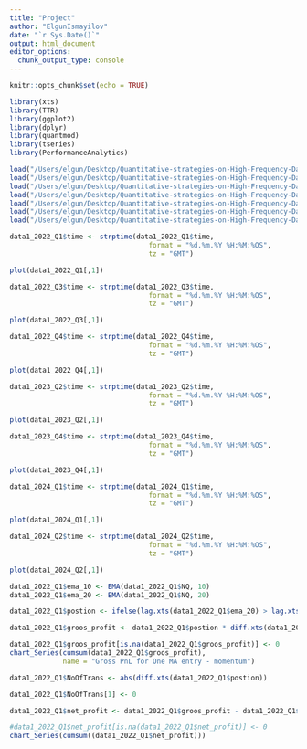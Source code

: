 ```yaml
---
title: "Project"
author: "ElgunIsmayilov"
date: "`r Sys.Date()`"
output: html_document
editor_options: 
  chunk_output_type: console
---
```


```r
knitr::opts_chunk$set(echo = TRUE)
```

```r
library(xts)
library(TTR)
library(ggplot2)
library(dplyr)
library(quantmod)
library(tseries)
library(PerformanceAnalytics)
```

```r
load("/Users/elgun/Desktop/Quantitative-strategies-on-High-Frequency-Data/data/data1_2024_Q1.RData")
load("/Users/elgun/Desktop/Quantitative-strategies-on-High-Frequency-Data/data/data1_2024_Q2.RData")
load("/Users/elgun/Desktop/Quantitative-strategies-on-High-Frequency-Data/data/data1_2023_Q2.RData")
load("/Users/elgun/Desktop/Quantitative-strategies-on-High-Frequency-Data/data/data1_2023_Q4.RData")
load("/Users/elgun/Desktop/Quantitative-strategies-on-High-Frequency-Data/data/data1_2022_Q4.RData")
load("/Users/elgun/Desktop/Quantitative-strategies-on-High-Frequency-Data/data/data1_2022_Q3.RData")
load("/Users/elgun/Desktop/Quantitative-strategies-on-High-Frequency-Data/data/data1_2022_Q1.RData")

```

```r
data1_2022_Q1$time <- strptime(data1_2022_Q1$time, 
                                  format = "%d.%m.%Y %H:%M:%OS",
                                  tz = "GMT")
```

```r
plot(data1_2022_Q1[,1])
```

```r
data1_2022_Q3$time <- strptime(data1_2022_Q3$time, 
                                  format = "%d.%m.%Y %H:%M:%OS",
                                  tz = "GMT")
```

```r
plot(data1_2022_Q3[,1])
```

```r
data1_2022_Q4$time <- strptime(data1_2022_Q4$time, 
                                  format = "%d.%m.%Y %H:%M:%OS",
                                  tz = "GMT")
```

```r
plot(data1_2022_Q4[,1])
```

```r
data1_2023_Q2$time <- strptime(data1_2023_Q2$time, 
                                  format = "%d.%m.%Y %H:%M:%OS",
                                  tz = "GMT")
```

```r
plot(data1_2023_Q2[,1])
```

```r
data1_2023_Q4$time <- strptime(data1_2023_Q4$time, 
                                  format = "%d.%m.%Y %H:%M:%OS",
                                  tz = "GMT")
```

```r
plot(data1_2023_Q4[,1])
```

```r
data1_2024_Q1$time <- strptime(data1_2024_Q1$time, 
                                  format = "%d.%m.%Y %H:%M:%OS",
                                  tz = "GMT")
```

```r
plot(data1_2024_Q1[,1])
```

```r
data1_2024_Q2$time <- strptime(data1_2024_Q2$time, 
                                  format = "%d.%m.%Y %H:%M:%OS",
                                  tz = "GMT")
```

```r
plot(data1_2024_Q2[,1])
```


```r
data1_2022_Q1$ema_10 <- EMA(data1_2022_Q1$NQ, 10)
data1_2022_Q1$ema_20 <- EMA(data1_2022_Q1$NQ, 20)
```


```r
data1_2022_Q1$postion <- ifelse(lag.xts(data1_2022_Q1$ema_20) > lag.xts(data1_2022_Q1$ema_10), -1, 1)

```

```r
data1_2022_Q1$groos_profit <- data1_2022_Q1$postion * diff.xts(data1_2022_Q1$NQ) * 50
```

```r
data1_2022_Q1$groos_profit[is.na(data1_2022_Q1$groos_profit)] <- 0
chart_Series(cumsum(data1_2022_Q1$groos_profit),
             name = "Gross PnL for One MA entry - momentum")
```

```r
data1_2022_Q1$NoOfTrans <- abs(diff.xts(data1_2022_Q1$postion))
```

```r
data1_2022_Q1$NoOfTrans[1] <- 0
```

```r
data1_2022_Q1$net_profit <- data1_2022_Q1$groos_profit - data1_2022_Q1$NoOfTrans * 12
```

```r
#data1_2022_Q1$net_profit[is.na(data1_2022_Q1$net_profit)] <- 0
chart_Series(cumsum((data1_2022_Q1$net_profit)))
```

